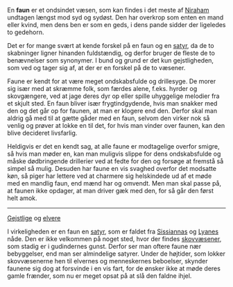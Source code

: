 {{title:Faun}}
{{author:Laura Holmegaard}}
{{timestamp:2010-09-17T07:32:44Z}}
{{copyright:Faun}}
En '''faun''' er et ondsindet væsen, som kan findes i det meste af [[Niraham]] undtagen længst mod syd og sydøst. Den har overkrop som enten en mand eller kvind, men dens ben er som en geds, i dens pande sidder der ligeledes to gedehorn.

Det er for mange svært at kende forskel på en faun og en [[satyr]], da de to skabninger ligner hinanden fuldstændig, og derfor bruger de fleste de to benævnelser som synonymer. I bund og grund er det kun gejstligheden, som ved og tager sig af, at der er en forskel på de to væsener.

Faune er kendt for at være meget ondskabsfulde og drillesyge. De morer sig især med at skræmme folk, som færdes alene, f.eks. hyrder og skovgængere, ved at jage deres dyr op eller spille uhyggelige melodier fra et skjult sted. En faun bliver især frygtindgydende, hvis man snakker med den og det går op for faunen, at man er klogere end den. Derfor skal man aldrig gå med til at gætte gåder med en faun, selvom den virker nok så venlig og prøver at lokke en til det, for hvis man vinder over faunen, kan den blive decideret livsfarlig.

Heldigvis er det en kendt sag, at alle faune er modtagelige overfor smigre, så hvis man møder en, kan man muligvis slippe for dens ondskabsfulde og måske dødbringende drillerier ved at fedte for den og forsøge at fremstå så simpel så mulig. Desuden har faune en vis svaghed overfor det modsatte køn, så piger har lettere ved at charmere sig helskindede ud af et møde med en mandlig faun, end mænd har og omvendt. Men man skal passe på, at faunen ikke opdager, at man driver gæk med den, for så går den først helt amok.


----
[[Gejstlig|Gejstlige]] og [[elver|elvere]]


I virkeligheden er en faun en [[satyr]], som er faldet fra [[Sissianna|Sissiannas]] og [[Lyane|Lyanes]] nåde. Den er ikke velkommen på noget sted, hvor der findes [[skovvæsen|skovvæsener]], som stadig er i gudindernes gunst. Derfor ser man oftere faune nær bebyggelser, end man ser almindelige satyrer. Under de højtider, som lokker skovvæsenerne hen til elvernes og menneskernes beboelser, skynder faunene sig dog at forsvinde i en vis fart, for de ønsker ikke at møde deres gamle frænder, som nu er meget opsat på at slå den faldne ihjel.